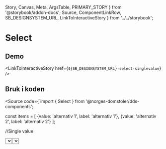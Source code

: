   Story,
  Canvas,
  Meta,
  ArgsTable,
  PRIMARY_STORY
} from '@storybook/addon-docs';
  Source,
  ComponentLinkRow,
  SB_DESIGNSYSTEM_URL,
  LinkToInteractiveStory
} from '../../storybook';

<Meta title="Design system/Select/API" component={Select} />

# Select

<ComponentLinkRow
  docsHref="https://design.domstol.no/987b33f71/p/19970c-select/b/98ef83"
  figmaHref="https://www.figma.com/file/ewqSDmkgqDQ5PyOsRp4V5b/?node-id=155%3A38"
  githubHref="https://github.com/domstolene/designsystem/tree/master/components/src/components/Select"
/>

## Demo

<Canvas>
  <Story id="design-system-select-singlevalue--default" />
</Canvas>

<Canvas>
  <Story id="design-system-select-multiselect--default" />
</Canvas>

<LinkToInteractiveStory href={`${SB_DESIGNSYSTEM_URL}-select-singlevalue`} />

## Bruk i koden

<Source code={`import { Select } from '@norges-domstoler/dds-components';

const items = [
{value: 'alternativ 1', label: 'alternativ 1'},
{value: 'alternativ 2', label: 'alternativ 2'}
];

//Single value

<Select label="Label" items={items} />
//Multiselect
<Select label="Label" items={items} isMulti />
`} />

## Filtrering

Brukeren kan filtrere alternativer ved å gi tekstlig input. Det brukes en custom filtreringsfunksjon der søkeordet er enten først i teksten, eller så har det mellomrom, bindestrek eller start-parentes før seg.

## API

Komponenten bruker <Typography href='https://react-select.com/home' typographyType='a'>React-select</Typography>. Det støttes props definert i designsystemet (Elsa props) og native React-select props.

### Elsa props

<TableWrapper>
  <Table density="compact" style={{ width: '100%' }}>
    <Head>
      <Row type="head">
        <Cell type="head">Property</Cell>
        <Cell type="head">Datatype</Cell>
        <Cell type="head">Påkrevd</Cell>
        <Cell type="head">Default</Cell>
        <Cell type="head">Beskrivelse</Cell>
      </Row>
    </Head>
    <Body>
      <Row>
        <Cell> `label` </Cell>
        <Cell> `string` </Cell>
        <Cell> nei </Cell>
        <Cell> - </Cell>
        <Cell> Label for nedtrekkslisten. </Cell>
      </Row>
      <Row>
        <Cell> `width` </Cell>
        <Cell> `string` </Cell>
        <Cell> nei </Cell>
        <Cell> `'320px'` </Cell>
        <Cell> Custom bredde ved behov.</Cell>
      </Row>
      <Row>
        <Cell> `tip` </Cell>
        <Cell> `string` </Cell>
        <Cell> nei</Cell>
        <Cell>-</Cell>
        <Cell>Hjelpetekst.</Cell>
      </Row>
      <Row>
        <Cell> `errorMessage` </Cell>
        <Cell> `string` </Cell>
        <Cell> nei </Cell>
        <Cell>-</Cell>
        <Cell> Meldingen som vises ved valideringsfeil.</Cell>
      </Row>
      <Row>
        <Cell> `required` </Cell>
        <Cell> `boolean` </Cell>
        <Cell>nei </Cell>
        <Cell>-</Cell>
        <Cell>
          Gir `required` styling. OBS! støtter ikke DOM required attributt.{' '}
        </Cell>
      </Row>
      <Row>
        <Cell> `readOnly` </Cell>
        <Cell> `boolean` </Cell>
        <Cell>nei </Cell>
        <Cell>-</Cell>
        <Cell>Nedtrekkslisten blir disabled og får `readOnly` styling. </Cell>
      </Row>
    </Body>
  </Table>
</TableWrapper>
<br />
### Native React-select props

Ofte brukt native props:

<TableWrapper>
  <Table density="compact" style={{ width: '100%' }}>
    <Head>
      <Row type="head">
                <Cell type="head">Property</Cell>
        <Cell type="head">Datatype</Cell>
        <Cell type="head">Påkrevd</Cell>
        <Cell type="head">Default</Cell>
        <Cell type="head">Beskrivelse</Cell>
      </Row>
    </Head>
    <Body>
      <Row>
        <Cell> `options` </Cell>
        <Cell> `{ label: string, value: string }[]` </Cell>
        <Cell>nei </Cell>
        <Cell>-</Cell>
        <Cell>Alternativer som havner i nedtrekkslisten. </Cell>
      </Row>
       <Row>
        <Cell> `onChange` </Cell>
        <Cell> `(newValue: { label: string, value: string } | null, ActionMeta: ActionMeta<TOption>) => void` </Cell>
        <Cell>nei </Cell>
        <Cell>-</Cell>
        <Cell> onChange funksjon.</Cell>
      </Row>
       <Row>
        <Cell> `isDisabled` </Cell>
        <Cell> `boolean` </Cell>
        <Cell>nei </Cell>
        <Cell>-</Cell>
        <Cell>Gjør nedtrekkslisten disabled og gir den relevant styling. </Cell>
      </Row>
      <Row>
        <Cell> `value` </Cell>
        <Cell> `{ label: string; value: string; } | null` </Cell>
        <Cell>nei </Cell>
        <Cell>-</Cell>
        <Cell> Forhåndsvalgt alternativ som brukeren ikke kan endre. OBS! Brukes kun i oppsummering av brukerens valg og lignende tilfeller.</Cell>
      </Row>
      <Row>
        <Cell> `defaultValue` </Cell>
        <Cell> `{ label: string; value: string; } | null` </Cell>
        <Cell>nei </Cell>
        <Cell>-</Cell>
        <Cell>Forhåndsvalgt alternativ som brukeren kan endre. OBS! Brukes ikke i standard skjema da brukeren skal ta et bevisst valg. </Cell>
      </Row>
      <Row>
        <Cell> `isMulti` </Cell>
        <Cell> `boolean` </Cell>
        <Cell>nei </Cell>
        <Cell>-</Cell>
        <Cell>Gjør komponenten om til multiselect.</Cell>
      </Row>
            <Row>
        <Cell> `closeMenuOnSelect` </Cell>
        <Cell> `boolean` </Cell>
        <Cell>nei </Cell>
        <Cell>false ved isMulti, true ellers</Cell>
        <Cell>Spesifiserer om listen med alternativer skal lukkes når brukeren har valgt en alternativ.</Cell>
      </Row>
            <Row>
        <Cell> `isClearable` </Cell>
        <Cell> `boolean` </Cell>
        <Cell>nei </Cell>
        <Cell>`true`</Cell>
        <Cell>Spesifiserer om valgt alternativ kan tømmes. OBS! settes til false i spesialtilfeller, bruker skal ha mulighet til å tømme valget i standard skjema.</Cell>
      </Row>
            <Row>
        <Cell> `placeholder` </Cell>
        <Cell> `string` </Cell>
        <Cell>nei </Cell>
        <Cell>`'-- Velg fra listen --'`</Cell>
        <Cell>Tekst som vises når ingen alternativ er valgt.</Cell>
      </Row>
      <Row>
        <Cell> `isLoading` </Cell>
        <Cell> `boolean` </Cell>
        <Cell>nei </Cell>
        <Cell>-</Cell>
        <Cell>Kan brukes mens komponenten lastes inn, rendrer en innlastningsindikator i inputfeltet.</Cell>
      </Row>
      <Row>
        <Cell> `isSearchable` </Cell>
        <Cell> `boolean` </Cell>
        <Cell>nei </Cell>
        <Cell>`true`</Cell>
        <Cell>Spesifiserer om brukeren kan søke på alternativene.</Cell>
      </Row>
    </Body>

  </Table>
</TableWrapper>
<br />
Full liste over props er tilgjengelig i <Typography href='https://react-select.com/props' typographyType='a' >react-select API</Typography>.

I tillegg støttes alle native HTML-attributter som er en del av `HTMLAttributes<HTMLDivElement>`-interface.

### Bredde ved isMulti

Komponenten har default bredde. Dette gjør at valgte alternativer ved `isMulti` vil prøve å fylle opp bredden og videre legge seg nedover. Hvis det er ønsket at komponenten skal utvide seg i bredden når flere alternativer blir valgt bør det settes f.eks. `width='fit-content'` og `min-width` i styling:

<Canvas>
  <Story
    id="design-system-select-multiselect--with-fit-content"
    height="500px"
  />
</Canvas>

## Retningslinjer

- Det kan være lurt å lagre kladd av input i skjemaet brukeren fyller ut.
